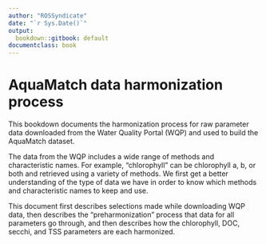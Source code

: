 ```yaml
---
author: "ROSSyndicate"
date: "`r Sys.Date()`"
output:
  bookdown::gitbook: default
documentclass: book
---
```


# AquaMatch data harmonization process

This bookdown documents the harmonization process for raw parameter data downloaded from the Water Quality Portal (WQP) and used to build the AquaMatch dataset.

The data from the WQP includes a wide range of methods and characteristic names. For example, "chlorophyll" can be chlorophyll a, b, or both and retrieved using a variety of methods. We first get a better understanding of the type of data we have in order to know which methods and characteristic names to keep and use.

This document first describes selections made while downloading WQP data, then describes the "preharmonization" process that data for all parameters go through, and then describes how the chlorophyll, DOC, secchi, and TSS parameters are each harmonized.